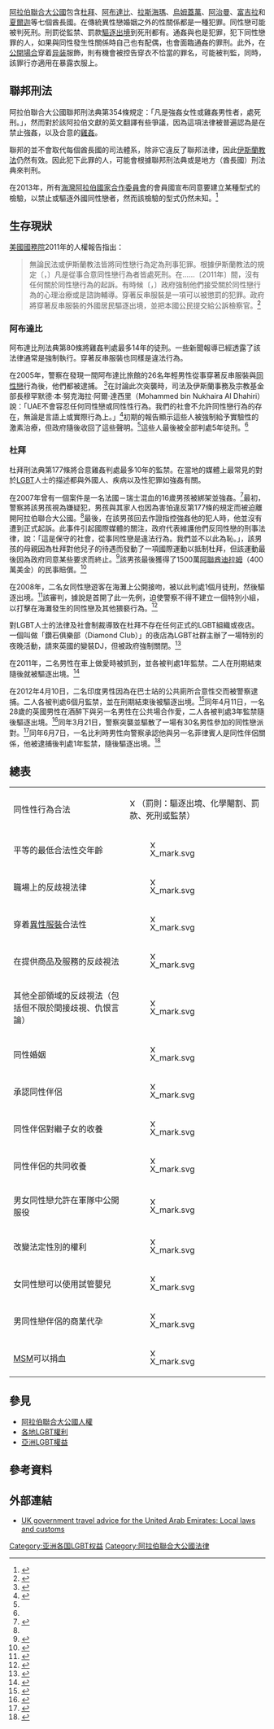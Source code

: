 {{Infobox LGBT rights
| location_header = 阿拉伯聯合大公國 {{flagicon|ARE}}
| image        = LGBT flag map of the United Arab Emirates.svg
| caption      = 虹色[[阿联酋|阿联酋]]
| legal_status = 違法：因為伊斯蘭教的[[伊斯蘭教法|沙里亞法]]
| penalty      = 死刑、無期徒刑或有期徒刑、小型罰金或化學閹割<ref>[https://www.icrc.org/ihl-nat/6fa4d35e5e3025394125673e00508143/e656047207c93f99c12576b2003ab8c1/$FILE/Penal%20Code.pdf FEDERAL LAW NO (3) OF 1987 ON ISSUANCE OF THE PENAL CODE]</ref>，若外國人則驅逐出境。
| gender_identity_expression = –
| recognition_of_relationships = 不承認同性伴侶關係
| adoption     =
| military     =
| discrimination_protections = 無
}}

[[阿拉伯聯合大公國|阿拉伯聯合大公國]]包含[[杜拜|杜拜]]、[[阿布達比|阿布達比]]、[[拉斯海瑪|拉斯海瑪]]、[[烏姆蓋萬|烏姆蓋萬]]、[[阿治曼|阿治曼]]、[[富吉拉|富吉拉]]和[[夏爾迦|夏爾迦]]等七個酋長國。在傳統異性戀婚姻之外的性關係都是一種犯罪。同性戀可能被判死刑。刑罰從監禁、罰款[[驅逐出境|驅逐出境]]到死刑都有。通姦與{{link-en|淫亂|fornication}}也是犯罪，犯下同性戀罪的人，如果與同性發生性關係時自己也有配偶，也會面臨通姦的罪刑。此外，在[[公共空間|公開場合]]穿着[[异装|异装]]服飾，則有機會被控告穿衣不恰當的罪名，可能被判監，同時，該罪行亦適用在暴露衣服上。

== 聯邦刑法 ==
阿拉伯聯合大公國聯邦刑法典第354條規定：「凡是強姦女性或雞姦男性者，處死刑。」，然而對於該阿拉伯文獻的英文翻譯有些爭議，因為這項法律被普遍認為是在禁止強姦，以及合意的[[雞姦|雞姦]]。

聯邦的{{link-en|刑法典|Penal Code}}並不會取代每個酋長國的司法體系，除非它違反了聯邦法律，因此[[伊斯蘭教法|伊斯蘭教法]]仍然有效。因此犯下此罪的人，可能會根據聯邦刑法典或是地方（酋長國）刑法典來判刑。

在2013年，所有[[海灣阿拉伯國家合作委員會|海灣阿拉伯國家合作委員會]]的會員國宣布同意要建立某種型式的檢驗，以禁止或驅逐外國同性戀者，然而該檢驗的型式仍然未知。<ref>{{cite web |url=http://lgbtweekly.com/2013/10/08/gulf-cooperation-countries-to-test-detect-then-ban-gays-from-entering-their-countries/ |title=Gulf Cooperation Countries to test, detect then ban gays from entering their countries |author=Steve Lee |date=2013-10-08 |accessdate=2013-10-10 |archive-url=https://web.archive.org/web/20131008205203/http://lgbtweekly.com/2013/10/08/gulf-cooperation-countries-to-test-detect-then-ban-gays-from-entering-their-countries/ |archive-date=2013-10-08 |dead-url=yes }}</ref>

==生存現狀==

[[美國國務院|美國國務院]]2011年的人權報告指出：
<blockquote>無論民法或伊斯蘭教法皆將同性戀行為定為刑事犯罪。根據伊斯蘭教法的規定〔，〕凡是從事合意同性戀行為者皆處死刑。在……〔2011年〕間，沒有任何關於同性戀行為的起訴。有時候〔，〕政府強制他們接受關於同性戀行為的心理治療或是諮詢輔導。穿著反串服裝是一項可以被懲罰的犯罪。政府將穿著反串服裝的外國居民驅逐出境，並把本國公民提交給公訴檢察官。<ref>{{Cite web |url=http://www.state.gov/documents/organization/186665.pdf |title=''2011 Country Reports on Human Rights Practices: United Arab Emirates'', Bureau of Democracy, Human Rights and Labor, U.S. Department of State, pagee 23 |access-date=2015-11-30 |archive-url=https://web.archive.org/web/20161226163840/http://www.state.gov/documents/organization/186665.pdf |archive-date=2016-12-26 |dead-url=yes }}</ref></blockquote>

=== 阿布達比 ===
阿布達比刑法典第80條將雞姦判處最多14年的徒刑。一些新聞報導已經透露了該法律通常是強制執行。穿著反串服裝也同樣是違法行為。

在2005年，警察在發現一間阿布達比旅館的26名年輕男性從事穿著反串服裝與[[同性戀|同性戀]]行為後，他們都被逮捕。
<ref name=26men>{{cite news |title=US condemns UAE gay men arrests |url=http://news.bbc.co.uk/2/hi/middle_east/4482892.stm |publisher=[[BBC|BBC]] |date=2005-11-29 |accessdate=2015-11-30 |archiveurl=https://web.archive.org/web/20051209012522/http://news.bbc.co.uk/2/hi/middle_east/4482892.stm |archivedate=2005-12-09}}</ref>在討論此次突襲時，司法及伊斯蘭事務及宗教基金部長穆罕默德·本·努克海拉·阿爾·達西里（Mohammed bin Nukhaira Al Dhahiri）說：「UAE不會容忍任何同性戀或同性性行為。我們的社會不允許同性戀行為的存在，無論是言語上或實際行為上。」<ref>{{Cite web |url=http://diversityguides.com/gay_workplace/?p=426 |title=Working & Visiting Where You Might Not Feel Safe |accessdate=2015-11-30 |date=2010-11-29 |archiveurl=https://web.archive.org/web/20120326142632/http://diversityguides.com/gay_workplace/?p=426 |archivedate=2012-03-26}}</ref>初期的報告顯示這些人被強制給予實驗性的激素治療，但政府隨後收回了這些聲明。<ref name=26men/>這些人最後被全部判處5年徒刑。<ref name=26men/>

=== 杜拜 ===
杜拜刑法典第177條將合意雞姦判處最多10年的監禁。在當地的媒體上最常見的對於[[LGBT|LGBT]]人士的描述都與外國人、疾病以及性犯罪如強姦有關。

在2007年曾有一個案件是一名法國－瑞士混血的16歲男孩被綁架並強姦。<ref name=frenchboy>{{cite news |title='They Destroyed Me': French Teen's Rape Case Exposes Dubai's Dark Side |author=Steve Crisp |url=http://abcnews.go.com/2020/story?id=3932740&page=1 |publisher=[[ABC新聞|ABC新聞]] |date=2007-11-30 |accessdate=2015-11-30 |archiveurl=https://web.archive.org/web/20071202125512/http://www.abcnews.go.com/2020/story?id=3932740&page=1 |archivedate=2007-12-02}}</ref>最初，警察將該男孩視為嫌疑犯，男孩與其家人也因為害怕違反第177條的規定而被迫離開阿拉伯聯合大公國。<ref name=frenchboy/>最後，在該男孩回去作證指控強姦他的犯人時，他並沒有遭到正式起訴。此事件引起國際媒體的關注，政府代表維護他們反同性戀的刑事法律，說：「這是保守的社會，從事同性戀是違法行為。我們並不以此為恥。」，該男孩的母親因為杜拜對他兒子的待遇而發動了一項國際運動以抵制杜拜，但該運動最後因為政府同意某些要求而終止。<ref>{{Cite web |url=http://www.boycottdubai.com/index_new_E.php |title=The Dubai Court has heard the evidence in the rape case in which my son Alexandre Robert was the victim |accessdate=2015-11-30 |date=2008-01-04 |archiveurl=https://archive.is/20120728004053/http://www.boycottdubai.com/index_new_E.php |archivedate=2012-07-28 |deadurl=yes }}</ref>該男孩最後獲得了1500萬[[阿聯酋迪拉姆|阿聯酋迪拉姆]]（400萬美金）的民事賠償。<ref>{{cite web|last=Fabrizio|first=Antonio|title=Men sentenced for Dubai rape of 15-year-old boy|url=http://www.pinknews.co.uk/news/articles/2005-6322.html/|publisher=Pink News|accessdate=2011-11-09|archive-url=https://web.archive.org/web/20080417175303/http://www.pinknews.co.uk/news/articles/2005-6322.html|archive-date=2008-04-17|dead-url=yes}}</ref>

在2008年，二名女同性戀遊客在海灘上公開接吻，被以此判處1個月徒刑，然後驅逐出境。<ref>{{Cite web |url=http://www.gayagenda.com/2008/09/lesbian-couple-jailed-for-kissing-on-dubai-beach/ |title=Lesbian Couple Jailed for Kissing on Dubai Beach |accessdate=2015-11-30 |date=2008-09-02 |archiveurl=https://web.archive.org/web/20090107095651/http://www.gayagenda.com/2008/09/lesbian-couple-jailed-for-kissing-on-dubai-beach/ |archivedate=2009-01-07}}</ref>該審判，據說是首開了此一先例，迫使警察不得不建立一個特別小組，以打擊在海灘發生的同性戀及其他猥褻行為。<ref>{{cite news |url=http://www.alarabiya.net/articles/2008/07/07/52700.html |work=Alarabyia News |author=Sonia Farid |title=Dubai police target indecent acts on beaches |date=2008-07-07 |access-date=2015-11-30 |archive-url=https://web.archive.org/web/20141227012201/http://www.alarabiya.net/articles/2008/07/07/52700.html |archive-date=2014-12-27 |dead-url=yes }}</ref>

對LGBT人士的法律及社會制裁導致在杜拜不存在任何正式的LGBT組織或夜店。一個叫做「鑽石俱樂部（Diamond Club）」的夜店為LGBT社群主辦了一場特別的夜晚活動，請來英國的變裝DJ，但被政府強制關閉。<ref>{{cite news | url=http://news.bbc.co.uk/2/hi/middle_east/1254897.stm | work=[[BBC_News|BBC News]] | title=Dubai closes club after gay night | date=2001-04-01 | accessdate=2015-11-30 | archive-date=2018-01-04 | archive-url=https://web.archive.org/web/20180104193027/http://news.bbc.co.uk/2/hi/middle_east/1254897.stm | dead-url=no }}</ref>

在2011年，二名男性在車上做愛時被抓到，並各被判處1年監禁。二人在刑期結束隨後就被驅逐出境。<ref>{{cite news |title=Car sex earns men one-year sentences |author=Salam Al Amir |url=http://www.thenational.ae/news/uae-news/courts/car-sex-earns-men-one-year-sentences |publisher=The National |date=2011-06-23 |accessdate=2015-11-30}}</ref>

在2012年4月10日，二名印度男性因為在巴士站的公共廁所合意性交而被警察逮捕。二人各被判處6個月監禁，並在刑期結束後被驅逐出境。<ref>{{cite news |title=Two men jailed for consensual sex |author=Bassam Za'za' |url=http://gulfnews.com/news/gulf/uae/crime/two-men-jailed-for-consensual-sex-1.1006368 |publisher=Gulf News |date=2012-04-10 |accessdate=2015-11-30 |deadurl=yes |archiveurl=https://web.archive.org/web/20120410033032/http://gulfnews.com/news/gulf/uae/crime/two-men-jailed-for-consensual-sex-1.1006368 |archivedate=2012-04-10 }}</ref>同年4月11日，一名28歲的英國男性在酒醉下與另一名男性在公共場合作愛，二人各被判處3年監禁隨後驅逐出境。<ref>{{cite news |title=Teacher jailed for drunken public sex with another man |author=Salam Al Amir |url=http://www.thenational.ae/news/uae-news/courts/teacher-jailed-for-drunken-public-sex-with-another-man |publisher=The National |date=2012-04-11 |accessdate=2015-11-30}}</ref>同年3月21日，警察突襲並驅散了一場有30名男性參加的同性戀派對。<ref>{{cite news| url=http://www.huffingtonpost.com/dan-littauer/dubai-gay-party-arrests_b_1367159.html | work=Huffington Post | first=Dan | last=Littauer | title=Dubai Police Chief Denies Reports Of Gay Arrests | date=2012-03-21}}</ref>同年6月7日，一名比利時男性向警察承認他與另一名菲律賓人是同性伴侶關係，他被逮捕後判處1年監禁，隨後驅逐出境。<ref>{{cite news| url=http://www.pinknews.co.uk/2012/06/06/dubai-man-jailed-for-gay-relationship-after-partner-dies-in-window-fall/ |work=Pink News |author=Stephen Gray |title=Dubai: Man jailed for gay relationship after partner dies in window fall |date=2012-06-06 |accessdate=2015-11-30}}</ref>

==總表==
{| class="wikitable"
|-
| 同性性行為合法
| [[File:X_mark.svg|15px]]（罰則：驅逐出境、化學閹割、罰款、死刑或監禁）
|-
| 平等的最低合法性交年齡
| [[File:X_mark.svg|15px]] 
|-
| 職場上的反歧視法律
| [[File:X_mark.svg|15px]] 
|-
| 穿着[[變裝|異性服裝]]合法性
| [[File:X_mark.svg|15px]]
|-
| 在提供商品及服務的反歧視法
| [[File:X_mark.svg|15px]] 
|-
| 其他全部領域的反歧視法（包括但不限於間接歧視、仇恨言論）
| [[File:X_mark.svg|15px]] 
|-
| 同性婚姻
| [[File:X_mark.svg|15px]] 
|-
| 承認同性伴侶
| [[File:X_mark.svg|15px]] 
|-
| 同性伴侶對繼子女的收養
| [[Image:X_mark.svg|15px]] 
|-
| 同性伴侶的共同收養
| [[Image:X_mark.svg|15px]]
|-
| 男女同性戀允許在軍隊中公開服役
| [[File:X_mark.svg|15px]]
|-
| 改變法定性別的權利
| [[File:X_mark.svg|15px]]
|-
| 女同性戀可以使用試管嬰兒
| [[File:X_mark.svg|15px]]
|-
| 男同性戀伴侶的商業代孕
| [[Image:X_mark.svg|15px]] 
|-
| [[男男性接觸人群|MSM]]可以捐血
| [[File:X_mark.svg|15px]]
|}

== 參見 ==
{{Portal box|LGBT|人權}}
* [[阿拉伯聯合大公國人權|阿拉伯聯合大公國人權]]
* [[各地LGBT權利|各地LGBT權利]]
* [[亞洲LGBT權益|亞洲LGBT權益]]

== 參考資料 ==
{{Reflist|2}}

==外部連結==
*[https://web.archive.org/web/20081019032159/http://www.fco.gov.uk/en/travelling-and-living-overseas/travel-advice-by-country/middle-east-north-africa/united-arab-emirates?ta=lawsCustoms&pg=3 UK government travel advice for the United Arab Emirates: Local laws and customs]

{{Asia in topic|LGBT權益}}

[[Category:亚洲各国LGBT权益|Category:亚洲各国LGBT权益]]
[[Category:阿拉伯聯合大公國法律|Category:阿拉伯聯合大公國法律]]